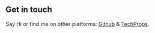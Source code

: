 ## Get in touch



Say Hi or find me on other platforms: [Github](https://github.com/mr-nihal-mulla) & [TechProps]( https://mr-nihal-mulla.github.io/TechProps/).